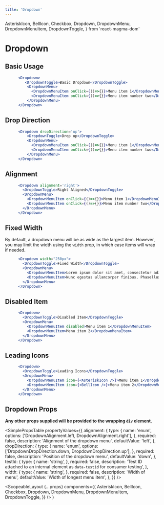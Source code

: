 ```yaml
---
title: 'Dropdown'
---
```


  AsteriskIcon,
  BellIcon,
  Checkbox,
  Dropdown,
  DropdownMenu,
  DropdownMenuItem,
  DropdownToggle,
} from 'react-magma-dom'

# Dropdown

## Basic Usage

```.jsx
      <Dropdown>
         <DropdownToggle>Basic Dropdown</DropdownToggle>
          <DropdownMenu>
            <DropdownMenuItem onClick={()=>{}}>Menu item 1</DropdownMenuItem>
            <DropdownMenuItem onClick={()=>{}}>Menu item number two</DropdownMenuItem>
          </DropdownMenu>
      </Dropdown>
```

## Drop Direction

```.jsx
      <Dropdown dropDirection='up'>
          <DropdownToggle>Drop up</DropdownToggle>
          <DropdownMenu>
            <DropdownMenuItem onClick={()=>{}}>Menu item 1</DropdownMenuItem>
            <DropdownMenuItem onClick={()=>{}}>Menu item number two</DropdownMenuItem>
          </DropdownMenu>
      </Dropdown>
```

## Alignment

```.jsx
      <Dropdown alignment='right'>
        <DropdownToggle>Right Aligned</DropdownToggle>
        <DropdownMenu>
          <DropdownMenuItem onClick={()=>{}}>Menu item 1</DropdownMenuItem>
          <DropdownMenuItem onClick={()=>{}}>Menu item number two</DropdownMenuItem>
        </DropdownMenu>
      </Dropdown>
```

## Fixed Width

By default, a dropdown menu will be as wide as the largest item. However, you may limit the width using the `width` prop, in which case items will wrap if needed.

```.jsx
      <Dropdown width="250px">
        <DropdownToggle>Fixed Width</DropdownToggle>
        <DropdownMenu>
          <DropdownMenuItem>Lorem ipsum dolor sit amet, consectetur adipiscing elit. Nulla tellus turpis, finibus et bibendum eget, rhoncus ut risus. Proin nec nisi ut eros aliquam interdum.</DropdownMenuItem>
          <DropdownMenuItem>Nunc egestas ullamcorper finibus. Phasellus non risus id mauris dignissim molestie in sit amet enim. In condimentum fringilla sodales.</DropdownMenuItem>
        </DropdownMenu>
      </Dropdown>
```

## Disabled Item

```.jsx
      <Dropdown>
        <DropdownToggle>Disabled Item</DropdownToggle>
        <DropdownMenu>
          <DropdownMenuItem disabled>Menu item 1</DropdownMenuItem>
          <DropdownMenuItem>Menu item 2</DropdownMenuItem>
        </DropdownMenu>
      </Dropdown>
```

## Leading Icons

```.jsx
      <Dropdown>
        <DropdownToggle>Leading Icons</DropdownToggle>
        <DropdownMenu>
          <DropdownMenuItem icon={<AsteriskIcon />}>Menu item 1</DropdownMenuItem>
          <DropdownMenuItem icon={<BellIcon />}>Menu item 2</DropdownMenuItem>
        </DropdownMenu>
      </Dropdown>
```

## Dropdown Props

**Any other props supplied will be provided to the wrapping `div` element.**

<SimplePropsTable
  propertyValues={{
    alignment: {
      type: {
        name: 'enum',
        options: ['DropdownAlignment.left, DropdownAlignment.right'],
      },
      required: false,
      description: 'Alignment of the dropdown menu',
      defaultValue: 'left',
    },
    dropDirection: {
      type: {
        name: 'enum',
        options: ['DropdownDropDirection.down, DropdownDropDirection.up'],
      },
      required: false,
      description: 'Position of the dropdown menu',
      defaultValue: 'down',
    },
    testId: {
      type: {
        name: 'string',
      },
      required: false,
      description:
        'Test ID attached to an internal element as `data-testid` for consumer testing',
    },
    width: {
      type: {
        name: 'string',
      },
      required: false,
      description: 'Width of menu',
      defaultValue: 'Width of longest menu item',
    },
  }}
/>

  <ScopeableLayout
    {...props}
    components={{
      AsteriskIcon,
      BellIcon,
      Checkbox,
      Dropdown,
      DropdownMenu,
      DropdownMenuItem,
      DropdownToggle,
    }}
  />
)
